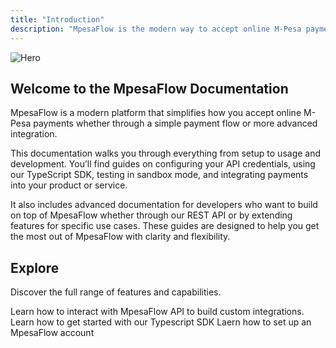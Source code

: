 ```yaml
---
title: "Introduction"
description: "MpesaFlow is the modern way to accept online M-Pesa payments"
---
```


<Frame>
  <img src="/images/hero.png" alt="Hero" />
</Frame>

## Welcome to the MpesaFlow Documentation

MpesaFlow is a modern platform that simplifies how you accept online M-Pesa payments whether through a simple payment flow or more advanced integration.

This documentation walks you through everything from setup to usage and development. You’ll find guides on configuring your API credentials, using our TypeScript SDK, testing in sandbox mode, and integrating payments into your product or service.

It also includes advanced documentation for developers who want to build on top of MpesaFlow whether through our REST API or by extending features for specific use cases. These guides are designed to help you get the most out of MpesaFlow with clarity and flexibility.

## Explore

Discover the full range of features and capabilities.

<CardGroup cols={2}>
  <Card title="API Reference" icon="code" href="/api-reference">
    Learn how to interact with MpesaFlow API to build custom integrations.
  </Card>
  <Card title="Typescript SDK" icon="package" href="/sdk">
    Learn how to get started with our Typescript SDK
  </Card>
  <Card title="Set up MpesaFlow account" icon="sparkles">
    Laern how to set up an MpesaFlow account
  </Card>
</CardGroup>